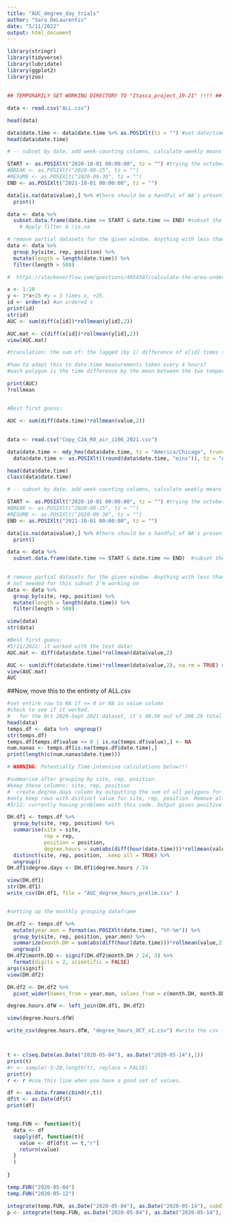 ```yaml
---
title: "AUC_degree_day_trials"
author: "Sara DeLaurentis"
date: "5/11/2022"
output: html_document
---
```


```r

library(stringr)
library(tidyverse)
library(lubridate)
library(ggplot2)
library(zoo)


```

## 

```r

## TEMPORARILY SET WORKING DIRECTORY TO "Itasca_project_19-21" !!!! ##

data <- read.csv("ALL.csv")

head(data)

data$date.time <- data$date.time %>% as.POSIXlt(tz = "") #set date/time class to POSIXlt for greater ease in parsing date elements.
head(data$date.time) 

# -- subset by date, add week-counting columns, calculate weekly means --

START <- as.POSIXlt("2020-10-01 00:00:00", tz = "") #trying the october 1-yr set to see if the code works. 5-5, SD
#BREAK <- as.POSIXlt("2020-08-25", tz = "")
#RESUME <- as.POSIXlt("2020-09-30", tz = "")
END <- as.POSIXlt("2021-10-01 00:00:00", tz = "")

data[is.na(data$value),] %>% #there should be a handful of NA's present if you're working with the right version of .csv files.
  print()

data <- data %>% 
  subset.data.frame(date.time >= START & date.time <= END) #subset the whole df                         
    # Apply filter & !is.na

# remove partial datasets for the given window. Anything with less than 500 values gets removed.
data <- data %>%
  group_by(site, rep, position) %>% 
  mutate(length = length(date.time)) %>% 
  filter(length > 500)


```


```r

#  https://stackoverflow.com/questions/4954507/calculate-the-area-under-a-curve

x <- 1:10
y <- 3*x+25 #y = 3 times x, +25.
id <- order(x) #an ordered x
print(id)
str(id)
AUC <- sum(diff(x[id])*rollmean(y[id],2)) 

AUC.mat <- c(diff(x[id])*rollmean(y[id],2))
view(AUC.mat)

#translation: the sum of: the lagged (by 1) difference of x[id] times the mean of the two y values. Here, the difference is only 1. Each polygon is 1 wide by the y-mean high.

#how to adapt this to date.time measurements taken every 4 hours?
#each polygon is the time difference by the mean between the two temperature points high.

print(AUC)
?rollmean


#Best first guess:

AUC <- sum(diff(date.time)*rollmean(value,2))


```

## 

```r

data <- read.csv("Copy_C2A_R0_air_i106_2021.csv")

data$date.time <- mdy_hms(data$date.time, tz = "America/Chicago", truncated = 3) #Get R to recognize your current date format
  data$date.time <- as.POSIXlt((round(data$date.time, "mins")), tz = "America/Chicago") #Round off the seconds 

head(data$date.time) 
class(data$date.time)

# -- subset by date, add week-counting columns, calculate weekly means --

START <- as.POSIXlt("2020-10-01 00:00:00", tz = "") #trying the october 1-yr set to see if the code works. 5-5, SD
#BREAK <- as.POSIXlt("2020-08-25", tz = "")
#RESUME <- as.POSIXlt("2020-09-30", tz = "")
END <- as.POSIXlt("2021-10-01 00:00:00", tz = "")

data[is.na(data$value),] %>% #there should be a handful of NA's present if you're working with the right version of ALL.csv.
  print()

data <- data %>% 
  subset.data.frame(date.time >= START & date.time <= END)  #subset the whole df                         
  

# remove partial datasets for the given window. Anything with less than 500 values gets removed. 
# not needed for this subset I'm working on
data <- data %>%
  group_by(site, rep, position) %>% 
  mutate(length = length(date.time)) %>% 
  filter(length > 500)

view(data)
str(data)

```




```r

#Best first guess:
#5/11/2022: it worked with the test data!
AUC.mat <- diff(data$date.time)*rollmean(data$value,2)

AUC <- sum(diff(data$date.time)*rollmean(data$value,2), na.rm = TRUE) #make sure to set na.rm = TRUE to remove NA values.
view(AUC.mat)
AUC

```

##Now, move this to the entirety of ALL.csv

```r

#set entire row to NA if <= 0 or NA in value column
#check to see if it worked.
#   for the Oct 2020-Sept 2021 dataset, it's 40.5K out of 206.2k total rows.
head(data)
temps.df <- data %>%  ungroup()
str(temps.df)
temps.df[temps.df$value <= 0 | is.na(temps.df$value),] <- NA  
num.nanas <- temps.df[is.na(temps.df$date.time),]
print(length(c(num.nanas$date.time))) 

# WARNING: Potentially Time-intensive calculations below!!!

#summarise after grouping by site, rep, position.
#keep these columns: site, rep, position
#  create degree.days column by outputting the sum of all polygons for each position. (Not sensor, but position)
#only keep rows with distinct value for site, rep, position. Remove all others.
#5/12: currently having problems with this code. Output gives positive and negative values.

DH.df1 <- temps.df %>%   
  group_by(site, rep, position) %>% 
  summarise(site = site, 
            rep = rep,
            position = position, 
            degree.hours = sum(abs(diff(hour(date.time)))*rollmean(value,2), na.rm = TRUE)) %>% 
  distinct(site, rep, position, .keep_all = TRUE) %>% 
  ungroup()
DH.df1$degree.days <- DH.df1$degree.hours / 24

view(DH.df1)
str(DH.df1)
write_csv(DH.df1, file = "AUC_degree_hours_prelim.csv" )


#setting up the monthly grouping dataframe

DH.df2 <- temps.df %>% 
  mutate(year.mon = format(as.POSIXlt(date.time), "%Y-%m")) %>% 
  group_by(site, rep, position, year.mon) %>% 
  summarize(month.DH = sum(abs(diff(hour(date.time)))*rollmean(value,2), na.rm = TRUE)) %>% 
  ungroup()
DH.df2$month.DD <- signif(DH.df2$month.DH / 24, 3) %>%
  format(digits = 2, scientific = FALSE)
args(signif)
view(DH.df2)

DH.df2 <- DH.df2 %>% 
  pivot_wider(names_from = year.mon, values_from = c(month.DH, month.DD)) #puts year.mon into their own columns

degree.hours.dfW <- left_join(DH.df1, DH.df2)

view(degree.hours.dfW)

write_csv(degree.hours.dfW, "degree_hours_OCT_v1.csv") #write the csv file.




```
```r

t <- c(seq.Date(as.Date("2020-05-04"), as.Date("2020-05-14"),1))
print(t)
#r <- sample(-5:20,length(t), replace = FALSE) 
print(r)
r <- r #use this line when you have a good set of values.

df <- as.data.frame(cbind(r,t))
df$t <- as.Date(df$t)
print(df)


temp.FUN <- function(t){
  data <- df
  sapply(df, function(t){
    value <- df[df$t == t,"r"]
    return(value)
  }
  )
  
}

temp.FUN("2020-05-04")
temp.FUN("2020-05-12")

integrate(temp.FUN, as.Date("2020-05-04"), as.Date("2020-05-14"), subdivisions = (length(t)-1))
p <- integrate(temp.FUN, as.Date("2020-05-04"), as.Date("2020-05-14"), subdivisions = (length(t)-1))

```

